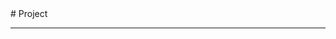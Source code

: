 
<BaseLayout title="Project">
  <BaseCard title="Project">
# Project

---

  </BaseCard>
  <ProjectCard
    title="Frosti"
    image="https://frosti.saroprock.com/view.png"
    desc="一个干净、优美、快速的博客模板！"
    url="https://github.com/EveSunMaple/Frosti"
    badge="Astro"
    target="_self"
  />
  <ProjectCard
    title="Word-testing-application"
    image="https://raw.githubusercontent.com/EveSunMaple/Word-testing-application/master/view.png"
    desc="一个用Python和Tkinter制作的单词测试应用"
    url="https://github.com/EveSunMaple/Word-testing-application"
    badge="Python"
    target="_self"
  />
  <ProjectCard
    title="InfinitySky"
    image="https://raw.githubusercontent.com/EveSunMaple/InfinitySky/master/view.png"
    desc="一个ExtraEasy2D的示例项目"
    url="https://github.com/EveSunMaple/InfinitySky"
    badge="C++"
    target="_self"
  />
  <ProjectCard
    title="code-judge"
    image="https://raw.githubusercontent.com/EveSunMaple/code-judge/master/index.png"
    desc="An elegant yet uncomplicated CPP judging system for informatics competitions."
    url="https://github.com/EveSunMaple/code-judge"
    badge="C++"
    target="_self"
  />
</BaseLayout>
<ProjectJS />
